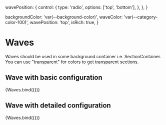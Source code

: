 
  wavePosition: {
    control: {
      type: 'radio',
      options: ['top', 'bottom'],
    },
  },
}

  backgroundColor: 'var(--background-color)',
  waveColor: 'var(--category-color-100)',
  wavePosition: 'top',
  isRich: true,
}

<Meta title="components/molecules/Waves" decorators={[withDesign]} />

# Waves

Waves should be used in some background container i.e. SectionContainer. You can use "transparent" for colors to get transparent sections.

## Wave with basic configuration

<Canvas>
  <Story
    name="Basic configuration"
    argTypes={argTypes}
    args={{
      ...defaultArgs,
      wavePosition: 'top',
    }}
  >
    {Waves.bind({})}
  </Story>
</Canvas>

## Wave with detailed configuration

<Canvas>
  <Story
    name="Detailed configuration"
    argTypes={argTypes}
    args={{
      ...defaultArgs,
      waveColor: 'lightgreen',
      backgroundColor: 'lightblue',
      outerLinesColor: 'darkblue',
      innerLinesColor: 'darkgreen',
    }}
  >
    {Waves.bind({})}
  </Story>
</Canvas>

<ArgsTable of={Waves} />
